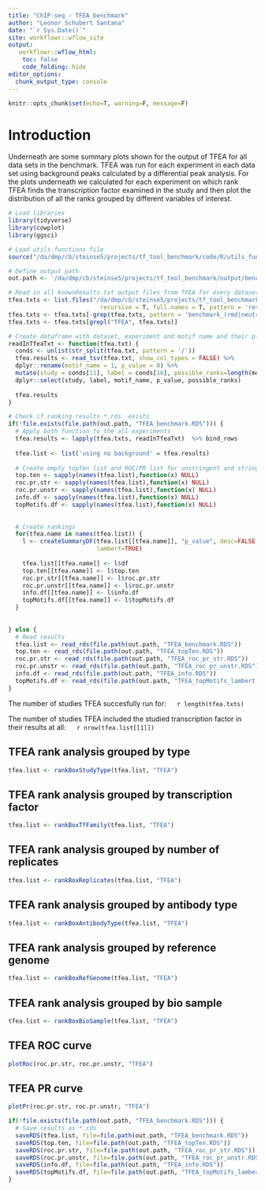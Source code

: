 ```yaml
---
title: "ChIP-seq - TFEA benchmark"
author: "Leonor Schubert Santana"
date: "`r Sys.Date()`" 
site: workflowr::wflow_site
output:
   workflowr::wflow_html:
    toc: false
    code_folding: hide
editor_options:
  chunk_output_type: console
---
```


```r
knitr::opts_chunk$set(echo=T, warning=F, message=F)
```

# Introduction

Underneath are some summary plots shown for the output of TFEA for all data sets in the benchmark. TFEA was run for each experiment in each data set using background peaks calculated by a differential peak analysis. For the plots underneath we calculated for each experiment on which rank TFEA finds the transcription factor examined in the study and then plot the distribution of all the ranks grouped by different variables of interest.

```r
# Load libraries
library(tidyverse)
library(cowplot)
library(ggsci)

# Load utils.functions file
source("/da/dmp/cb/steinse5/projects/tf_tool_benchmark/code/R/utils_functions.R")

# Define output path
out.path <- '/da/dmp/cb/steinse5/projects/tf_tool_benchmark/output/benchmark_data/chipseq/tfea/'

# Read in all knownResults.txt output files from TFEA for every dataset
tfea.txts <- list.files("/da/dmp/cb/steinse5/projects/tf_tool_benchmark/data/chipseq/",
                          recursive = T, full.names = T, pattern = 'results.txt')
tfea.txts <- tfea.txts[-grep(tfea.txts, pattern = 'benchmark_(rmd|neutral)_bg')]
tfea.txts <- tfea.txts[grepl("TFEA", tfea.txts)]

# Create dataframe with dataset, experiment and motif name and their p-value
readInTfeaTxt <- function(tfea.txt) {
  conds <- unlist(str_split(tfea.txt, pattern = '/'))
  tfea.results <- read_tsv(tfea.txt, show_col_types = FALSE) %>%
  dplyr::rename(motif_name = 1, p_value = 8) %>%
  mutate(study = conds[11], label = conds[16], possible_ranks=length(motif_name)) %>%
  dplyr::select(study, label, motif_name, p_value, possible_ranks)
 
  tfea.results
} 

# Check if ranking results *.rds  exists
if(!file.exists(file.path(out.path, "TFEA_benchmark.RDS"))) {
  # Apply both function to the all experiments
  tfea.results <- lapply(tfea.txts, readInTfeaTxt)  %>% bind_rows
  
  tfea.list <- list('using no background' = tfea.results)
  
  # Create empty topTen list and ROC/PR list for unstringent and stringent and info
  top.ten <- sapply(names(tfea.list),function(x) NULL)
  roc.pr.str <- sapply(names(tfea.list),function(x) NULL)
  roc.pr.unstr <- sapply(names(tfea.list),function(x) NULL)
  info.df <- sapply(names(tfea.list),function(x) NULL)
  topMotifs.df <- sapply(names(tfea.list),function(x) NULL)
  
  
  # Create rankings 
  for(tfea.name in names(tfea.list)) {
    l <- createSummaryDF(tfea.list[[tfea.name]], "p_value", desc=FALSE, 
                         lambert=TRUE)
    
    tfea.list[[tfea.name]] <- l$df
    top.ten[[tfea.name]] <- l$top.ten
    roc.pr.str[[tfea.name]] <- l$roc.pr.str
    roc.pr.unstr[[tfea.name]] <- l$roc.pr.unstr
    info.df[[tfea.name]] <- l$info.df
    topMotifs.df[[tfea.name]] <- l$topMotifs.df
  }
  
  
} else {
  # Read results
  tfea.list <- read_rds(file.path(out.path, "TFEA_benchmark.RDS"))
  top.ten <- read_rds(file.path(out.path, "TFEA_topTen.RDS"))
  roc.pr.str <- read_rds(file.path(out.path, "TFEA_roc_pr_str.RDS"))
  roc.pr.unstr <- read_rds(file.path(out.path, "TFEA_roc_pr_unstr.RDS"))
  info.df <- read_rds(file.path(out.path, "TFEA_info.RDS"))
  topMotifs.df <- read_rds(file.path(out.path, "TFEA_topMotifs_lambert.RDS"))
}

```

The number of studies TFEA succesfully run for: &emsp; `r length(tfea.txts)` \

The number of studies TFEA included the studied transcription factor in their results at all: &emsp; `r nrow(tfea.list[[1]])`


## TFEA rank analysis grouped by type {.tabset}

```r
tfea.list <- rankBoxStudyType(tfea.list, "TFEA")
```

## TFEA rank analysis grouped by transcription factor {.tabset}

```r
tfea.list <- rankBoxTfFamily(tfea.list, "TFEA")
```

## TFEA rank analysis grouped by number of replicates {.tabset}

```r
tfea.list <- rankBoxReplicates(tfea.list, "TFEA")
```

## TFEA rank analysis grouped by antibody type {.tabset}

```r
tfea.list <- rankBoxAntibodyType(tfea.list, "TFEA")
```

## TFEA rank analysis grouped by reference genome {.tabset}

```r
tfea.list <- rankBoxRefGenome(tfea.list, "TFEA")
```

## TFEA rank analysis grouped by bio sample {.tabset}

```r
tfea.list <- rankBoxBioSample(tfea.list, "TFEA")
```

## TFEA ROC curve {.tabset}

```r
plotRoc(roc.pr.str, roc.pr.unstr, "TFEA")
```

## TFEA PR curve {.tabset}

```r
plotPr(roc.pr.str, roc.pr.unstr, "TFEA")
```

```r
if(!file.exists(file.path(out.path, "TFEA_benchmark.RDS"))) {
  # Save results as *.rds
  saveRDS(tfea.list, file=file.path(out.path, "TFEA_benchmark.RDS"))
  saveRDS(top.ten, file=file.path(out.path, "TFEA_topTen.RDS"))
  saveRDS(roc.pr.str, file=file.path(out.path, "TFEA_roc_pr_str.RDS"))
  saveRDS(roc.pr.unstr, file=file.path(out.path, "TFEA_roc_pr_unstr.RDS"))
  saveRDS(info.df, file=file.path(out.path, "TFEA_info.RDS"))
  saveRDS(topMotifs.df, file=file.path(out.path, "TFEA_topMotifs_lambert.RDS"))
}
```
